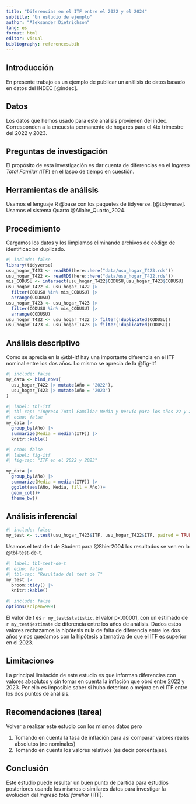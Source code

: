 ```yaml
---
title: "Diferencias en el ITF entre el 2022 y el 2024"
subtitle: "Un estudio de ejemplo"
author: "Aleksander Dietrichson"
lang: es
format: html
editor: visual
bibliography: references.bib
---
```


## Introducción

En presente trabajo es un ejemplo de publicar un análisis de datos basado en datos del INDEC [@indec].

## Datos

Los datos que hemos usado para este análisis provienen del indec. Corresponden a la encuesta permanente de hogares para el 4to trimestre del 2022 y 2023.

## Preguntas de investigación

El propósito de esta investigación es dar cuenta de diferencias en el I*ngreso Total Familar (*ITF) en el laspo de tiempo en cuestión.

## Herramientas de análisis

Usamos el lenguaje R @base con los paquetes de tidyverse. [@tidyverse]. Usamos el sistema Quarto @Allaire_Quarto_2024.

## Procedimiento

Cargamos los datos y los limpiamos eliminando archivos de código de identificación duplicado.

```r
#| include: false
library(tidyverse)
usu_hogar_T423 <- readRDS(here::here("data/usu_hogar_T423.rds"))
usu_hogar_T422 <- readRDS(here::here("data/usu_hogar_T422.rds"))
mis_CODUSU <- intersect(usu_hogar_T422$CODUSU,usu_hogar_T423$CODUSU) 
usu_hogar_T422 <- usu_hogar_T422 |> 
  filter(CODUSU %in% mis_CODUSU) |> 
  arrange(CODUSU)
usu_hogar_T423 <- usu_hogar_T423 |> 
  filter(CODUSU %in% mis_CODUSU) |> 
  arrange(CODUSU)
usu_hogar_T422 <- usu_hogar_T422 |> filter(!duplicated(CODUSU))
usu_hogar_T423 <- usu_hogar_T423 |> filter(!duplicated(CODUSU))
```

## Análisis descriptivo

Como se aprecia en la @tbl-itf hay una importante diferencia en el ITF nominal entre los dos años. Lo mismo se aprecia de la @fig-itf

```r
#| include: false
my_data <- bind_rows(
  usu_hogar_T422 |> mutate(Año = "2022"),
  usu_hogar_T423 |> mutate(Año = "2023")
)
```

```r
#| label: tbl-itf
#| tbl-cap: "Ingreso Total Familiar Media y Desvío para los años 22 y 23"
#| echo: false
my_data |> 
  group_by(Año) |> 
  summarize(Media = median(ITF)) |> 
  knitr::kable()
```

```r
#| echo: false
#| label: fig-itf
#| fig-cap: "ITF en el 2022 y 2023"

my_data |> 
  group_by(Año) |> 
  summarize(Media = median(ITF)) |> 
  ggplot(aes(Año, Media, fill = Año))+
  geom_col()+
  theme_bw()
```

## Análisis inferencial

```r
#| include: false
my_test <- t.test(usu_hogar_T423$ITF, usu_hogar_T422$ITF, paired = TRUE)
```

Usamos el test de t de Student para @Shier2004 los resultados se ven en la @tbl-test-de-t.

```r
#| label: tbl-test-de-t
#| echo: false
#| tbl-cap: "Resultado del test de T"
my_test |> 
  broom::tidy() |> 
  knitr::kable()
```

```r
#| include: false
options(scipen=999)
```

El valor de t es `r my_test$statistic`, el valor p\<.00001, con un estimado de `r my_test$estimate` de diferencia entre los años de análisis. Dados estos valores rechazamos la hipótesis nula de falta de diferencia entre los dos años y nos quedamos con la hipótesis alternativa de que el ITF es superior en el 2023.

## Limitaciones

La principal limitación de este estudio es que informan diferencias con valores absolutos y sin tomar en cuenta la inflación que obró entre 2022 y 2023. Por ello es imposible saber si hubo deterioro o mejora en el ITF entre los dos puntos de análisis.

## Recomendaciones (tarea)

Volver a realizar este estudio con los mismos datos pero

1.  Tomando en cuenta la tasa de inflación para así comparar valores reales absolutos (no nominales)
2.  Tomando en cuenta los valores relativos (es decir porcentajes).

## Conclusión

Este estudio puede resultar un buen punto de partida para estudios posteriores usando los mismos o similares datos para investigar la evolución del *ingreso total familiar* (ITF).
